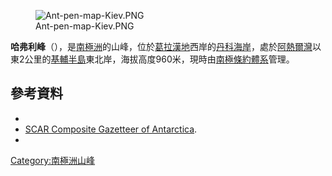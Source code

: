 [[Image:Ant-pen-map-Kiev.PNG|thumb]]

{{coord|65|6|S|63|33|W|source:GNIS|display=title}}

'''哈弗利峰'''（{{lang-en|Haverly Peak}}），是[[南極洲|南極洲]]的山峰，位於[[葛拉漢地|葛拉漢地]]西岸的[[丹科海岸|丹科海岸]]，處於[[阿熱爾灣|阿熱爾灣]]以東2公里的[[基輔半島|基輔半島]]東北岸，海拔高度960米，現時由[[南極條約體系|南極條約體系]]管理。

==參考資料==
*{{cite gnis | type = antarid | id = 6490| name = Haverly Peak | accessdate = 2012-05-31}}
* [http://data.aad.gov.au/aadc/gaz/scar/ SCAR Composite Gazetteer of Antarctica]{{WebCite|url=https://www.webcitation.org/5ug2CfC7m?url=http://data.aad.gov.au/aadc/gaz/scar/ |date=20101202140255 |dateformat=iso }}.
*{{usgs-gazetteer|id=6490}}

{{DEFAULTSORT:Haverly Peak}}
[[Category:南極洲山峰|Category:南極洲山峰]]


{{DancoCoast-geo-stub}}